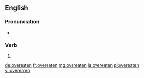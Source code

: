 ==English==

===Pronunciation===
* {{a|US}} {{IPA|/oʊ.vɚ.it.ən/|lang=en}}

===Verb===
{{head|en|past participle}}

# {{past participle of|overeat|lang=en}}

[[de:overeaten]]
[[fr:overeaten]]
[[mg:overeaten]]
[[ja:overeaten]]
[[pl:overeaten]]
[[vi:overeaten]]